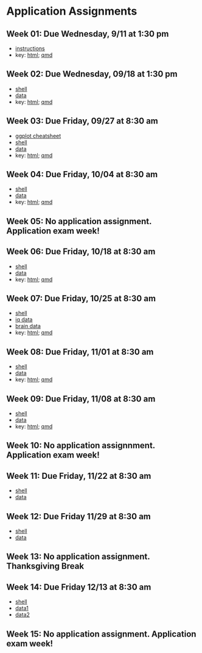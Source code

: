 # Application Assignments {.unnumbered}

## Week 01: Due Wednesday, 9/11 at 1:30 pm

- [instructions](/homework/week_01/hw_01.pdf) 
- key: [html](https://dionysus.psych.wisc.edu/610/homework/hw1_key.html); [qmd](https://dionysus.psych.wisc.edu/610/homework/hw1_key.qmd)

## Week 02: Due Wednesday, 09/18 at 1:30 pm

- [shell](homework/week_02/hw_02_shell.qmd)
- [data](homework/data/hw_02_data.csv)
- key: [html](https://dionysus.psych.wisc.edu/610/homework/hw2_key.html); [qmd](https://dionysus.psych.wisc.edu/610/homework/hw2_key.qmd)

## Week 03: Due Friday, 09/27 at 8:30 am

- [ggplot cheatsheet](/homework/week_03/ggplot2_cheatsheet.pdf)
- [shell](/homework/week_03/hw_03_shell.qmd)
- [data](/homework/data/hw_03_data.csv)
- key: [html](https://dionysus.psych.wisc.edu/610/homework/hw3_key.html); [qmd](https://dionysus.psych.wisc.edu/610/homework/hw3_key.qmd)

## Week 04: Due Friday, 10/04 at 8:30 am

- [shell](/homework/week_04/hw_04_shell.qmd)
- [data](/homework/data/hw_04_data.csv)
- key: [html](https://dionysus.psych.wisc.edu/610/homework/hw4_key.html); [qmd](https://dionysus.psych.wisc.edu/610/homework/hw4_key.qmd)

## Week 05: No application assignment.  Application exam week!

## Week 06: Due Friday, 10/18 at 8:30 am

- [shell](/homework/week_06/hw_06_shell.qmd)
- [data](/homework/data/hw_06_data.csv)
- key: [html](https://dionysus.psych.wisc.edu/610/homework/hw6_key.html); [qmd](https://dionysus.psych.wisc.edu/610/homework/hw6_key.qmd)

## Week 07: Due Friday, 10/25 at 8:30 am

- [shell](/homework/week_07/hw_07_shell.qmd)
- [iq data](/homework/data/hw_07_iq)
- [brain data](/homework/data/hw_07_brain)
- key: [html](https://dionysus.psych.wisc.edu/610/homework/hw_07_key.html); [qmd](https://dionysus.psych.wisc.edu/610/homework/hw_07_key.qmd)

## Week 08: Due Friday, 11/01 at 8:30 am

- [shell](/homework/week_08/hw_08_shell.qmd)
- [data](/homework/data/hw_08_data.csv)
- key: [html](https://dionysus.psych.wisc.edu/610/homework/hw_08_key.html); [qmd](https://dionysus.psych.wisc.edu/610/homework/hw_08_key.qmd)

## Week 09: Due Friday, 11/08 at 8:30 am

- [shell](/homework/week_09/hw_09_shell.qmd)
- [data](/homework/data/hw_09_data.csv)
- key: [html](https://dionysus.psych.wisc.edu/610/homework/hw_09_key.html); [qmd](https://dionysus.psych.wisc.edu/610/homework/hw_09_key.qmd)

## Week 10: No application assignnment.  Application exam week!

## Week 11: Due Friday, 11/22 at 8:30 am

- [shell](/homework/week_11/hw_11_shell.qmd)
- [data](/homework/data/hw_11_data.csv)

## Week 12: Due Friday 11/29 at 8:30 am

- [shell](/homework/week_12/hw_12_shell.qmd)
- [data](/homework/data/hw_12_data.csv)

## Week 13: No application assignment.  Thanksgiving Break

## Week 14: Due Friday 12/13 at 8:30 am

- [shell](/homework/week_14/hw_14_shell.qmd)
- [data1](/homework/data/hw_14_glm.dat)
- [data2](/homework/data/hw_14_three_level.dat)

## Week 15: No application assignment.  Application exam week!
